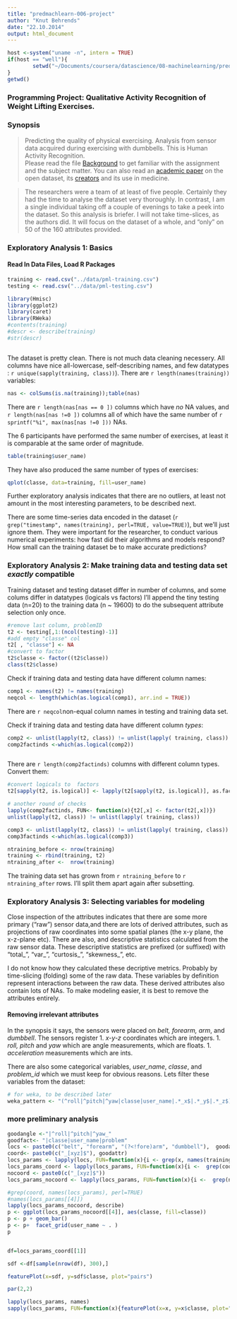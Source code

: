 ```yaml
---
title: "predmachlearn-006-project"
author: "Knut Behrends"
date: "22.10.2014"
output: html_document
---
```


```r
host <-system("uname -n", intern = TRUE)
if(host == "well"){
        setwd("~/Documents/coursera/datascience/08-machinelearning/predmachlearn-006-project")
}
getwd()
```
###  Programming Project: Qualitative Activity Recognition of Weight Lifting Exercises. 

### Synopsis 

> Predicting the quality of physical exercising. Analysis from sensor data acquired during exercising with dumbbells. This is Human Activity Recognition.  
Please read the file [Background](background.html) to get familiar with the assignment and the subject matter. You can also read an [academic paper](http://groupware.les.inf.puc-rio.br/public/papers/2013.Velloso.QAR-WLE.pdf) on the open dataset, its [creators](http://groupware.les.inf.puc-rio.br/work.jsf?p1=11201) and its use in medicine.

> The researchers were a team of at least of five people. Certainly they had the time to analyse the dataset very thoroughly. In contrast, I am a single individual taking off a couple of evenings to take a peek into the dataset. So this analysis is briefer. I will not take time-slices, as the authors did. It will focus on the dataset of a whole, and "only" on 50 of the 160 attributes provided.

### Exploratory Analysis 1: Basics
#### Read In Data Files, Load R Packages
```r

training <- read.csv("../data/pml-training.csv")
testing <- read.csv("../data/pml-testing.csv")


```


```r
library(Hmisc)
library(ggplot2)
library(caret)
library(RWeka)
#contents(training)
#descr <- describe(training)
#str(descr)



```
The dataset is pretty clean. There is not much data cleaning necessery. All columns have nice all-lowercase, self-describing names, and few datatypes : `r unique(sapply(training, class))`).
There are `r length(names(training))` variables: 

```r
nas <- colSums(is.na(training));table(nas)

```
There are `r length(nas[nas == 0 ])` columns which have *no* NA values, and `r length(nas[nas !=0 ]) ` columns all of which have the same number of `r sprintf("%i", max(nas[nas !=0 ]))` NAs.

The 6 participants have performed the same number of exercises, at least it is comparable at the same order of magnitude.

```r

table(training$user_name)

```

They have also produced the same number of types of exercises:

```r
qplot(classe, data=training, fill=user_name)

```

Further exploratory analysis indicates that there are no outliers, at least not amount in the most interesting parameters, to be described next.

There are some time-series data encoded in the dataset (`r grep("timestamp", names(training), perl=TRUE, value=TRUE)`), but we'll just ignore them. They were important for the researcher, to conduct various numerical experiments: how fast did their algorithms and models respond? How small can the training dataset be to make accurate predictions?



### Exploratory Analysis 2: Make training data and testing data set *exactly* compatible
Training dataset and testing dataset differ in number of columns, and some colums differ in datatypes (logicals vs factors)
I'll append the tiny testing data (n=20) to the training data (n ~ 19600) to do the subsequent attribute selection only once.

```r
#remove last column, problemID
t2 <- testing[,1:(ncol(testing)-1)]
#add empty "classe" col
t2[ , "classe"] <- NA
#convert to factor
t2$classe <- factor((t2$classe))
class(t2$classe)

```
Check if training data and testing data have different column names:
```r
comp1 <- names(t2) != names(training)
neqcol <- length(which(as.logical(comp1), arr.ind = TRUE))
```
There are `r neqcol`non-equal column names in testing and training data set.

Check if training data and testing data have different column *types*:  
```r
comp2 <- unlist(lapply(t2, class)) != unlist(lapply( training, class))
comp2factinds <-which(as.logical(comp2))



```
There are `r length(comp2factinds) ` columns with different column types.  
Convert them:
```r
#convert logicals to  factors
t2[sapply(t2, is.logical)] <- lapply(t2[sapply(t2, is.logical)], as.factor)

# another round of checks
lapply(comp2factinds, FUN<- function(x){t2[,x] <- factor(t2[,x])})
unlist(lapply(t2, class)) != unlist(lapply( training, class))

comp3 <- unlist(lapply(t2, class)) != unlist(lapply( training, class))
comp3factinds <-which(as.logical(comp3))

ntraining_before <- nrow(training)
training <- rbind(training, t2)
ntraining_after <-  nrow(training)

```
The training data set has grown from `r ntraining_before` to `r ntraining_after` rows. I'll split them apart again after subsetting.

### Exploratory Analysis 3: Selecting variables for modeling
 Close inspection of the attributes indicates that there are some more primary ("raw") sensor data,and there are lots of derived attributes, such as projections of raw coordinates into some spatial planes (the x-y plane, the x-z-plane etc). There are also, and descriptive statistics calculated from the raw sensor data. These descriptive statistics are prefixed (or suffixed) with "total\_", "var\_", "curtosis\_", "skewness\_", etc.

 I do not know how they calculated these decriptive metrics. Probably by time-slicing (folding) some of the raw data. 
 These variables by definition represent interactions between the raw data. These derived attributes also contain lots of NAs. To make modeling easier, it is best to remove the attributes entirely.

#### Removing irrelevant attributes

In the synopsis it says, the sensors were placed on *belt, forearm, arm*, and *dumbbell*. The sensors register
1.  *x-y-z* coordinates which are integers. 
1. *roll, pitch* and *yaw* which are angle measurements, which are floats.
1. *acceleration* measurements which are ints.

There are also some categorical variables, *user_name*, *classe*, and *problem_id* which we must keep for obvious reasons.
Lets filter these variables from the dataset:
```r
# for weka, to be described later
weka_pattern <- "(^roll|^pitch|^yaw|classe|user_name|.*_x$|.*_y$|.*_z$).*" 

```

### more preliminary analysis
```r
goodangle <-"|^roll|^pitch|^yaw_"
goodfact<- "|classe|user_name|problem"
locs <- paste0(c("belt", "forearm", "(?<!fore)arm", "dumbbell"),  goodangle, goodfact)
coord<- paste0(c("_[xyz]$"), goodattr)
locs_params <- lapply(locs, FUN=function(x){i <- grep(x, names(training), perl=TRUE); training[, i]})
locs_params_coord <- lapply(locs_params, FUN=function(x){i <-  grep(coord, names(x), perl=TRUE); x[, i]})
nocoord <- paste0(c("_[xyz]$"))
locs_params_nocoord <- lapply(locs_params, FUN=function(x){i <-  grep(nocoord, names(x), perl=TRUE, invert=TRUE); x[, i]})

#grep(coord, names(locs_params), perl=TRUE)
#names(locs_params[[4]])
lapply(locs_params_nocoord, describe)
p <- ggplot(locs_params_nocoord[[4]], aes(classe, fill=classe))
p <- p + geom_bar()
p <- p+  facet_grid(user_name ~ . )
p


df=locs_params_coord[[1]]

sdf <-df[sample(nrow(df), 300),]

featurePlot(x=sdf, y=sdf$classe, plot="pairs")

par(2,2)

lapply(locs_params, names)
sapply(locs_params, FUN=function(x){featurePlot(x=x, y=x$classe, plot="pairs")})
```


